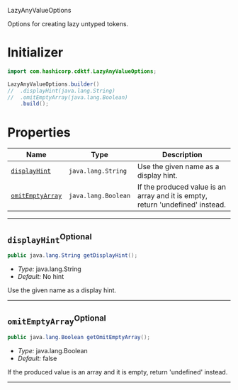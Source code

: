  LazyAnyValueOptions <a name="LazyAnyValueOptions" id="cdktf.LazyAnyValueOptions"></a>

Options for creating lazy untyped tokens.

# Initializer <a name="Initializer" id="cdktf.LazyAnyValueOptions.Initializer"></a>

```java
import com.hashicorp.cdktf.LazyAnyValueOptions;

LazyAnyValueOptions.builder()
//  .displayHint(java.lang.String)
//  .omitEmptyArray(java.lang.Boolean)
    .build();
```

# Properties <a name="Properties" id="Properties"></a>

| **Name** | **Type** | **Description** |
| --- | --- | --- |
| <code><a href="#cdktf.LazyAnyValueOptions.property.displayHint">displayHint</a></code> | <code>java.lang.String</code> | Use the given name as a display hint. |
| <code><a href="#cdktf.LazyAnyValueOptions.property.omitEmptyArray">omitEmptyArray</a></code> | <code>java.lang.Boolean</code> | If the produced value is an array and it is empty, return 'undefined' instead. |

---

## `displayHint`<sup>Optional</sup> <a name="displayHint" id="cdktf.LazyAnyValueOptions.property.displayHint"></a>

```java
public java.lang.String getDisplayHint();
```

- *Type:* java.lang.String
- *Default:* No hint

Use the given name as a display hint.

---

## `omitEmptyArray`<sup>Optional</sup> <a name="omitEmptyArray" id="cdktf.LazyAnyValueOptions.property.omitEmptyArray"></a>

```java
public java.lang.Boolean getOmitEmptyArray();
```

- *Type:* java.lang.Boolean
- *Default:* false

If the produced value is an array and it is empty, return 'undefined' instead.

---
